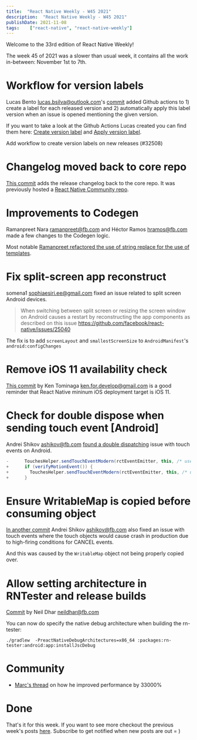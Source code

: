 ```yaml
---
title:  "React Native Weekly - W45 2021"
description:  "React Native Weekly - W45 2021"
publishDate: 2021-11-08
tags:    ["react-native", "react-native-weekly"]
---
```


Welcome to the 33rd edition of React Native Weekly!

The week 45 of 2021 was a slower than usual week, it contains all the work in-between: November 1st to 7th.

# Workflow for version labels

Lucas Bento lucas.bsilva@outlook.com's [commit](https://github.com/facebook/react-native/commit/60352a95492) added Github actions to 1) create a label for each released version and 2) automatically apply this label version when an issue is opened mentioning the given version.

If you want to take a look at the Github Actions Lucas created you can find them here: [Create version label](https://github.com/lucasbento/core-workflow-create-version-label) and [Apply version label](https://github.com/lucasbento/core-workflow-apply-version-label).

Add workflow to create version labels on new releases (#32508)


# Changelog moved back to core repo

[This commit](https://github.com/facebook/react-native/commit/38381c8a2e0) adds the release changelog back to the core repo. It was previously hosted a [React Native Community repo](https://github.com/react-native-community/releases).


# Improvements to Codegen

Ramanpreet Nara ramanpreet@fb.com and Héctor Ramos hramos@fb.com made a few changes to the Codegen logic.

Most notable [Ramanpreet refactored the use of string replace for the use of templates](https://github.com/facebook/react-native/commit/3848f48943d).

# Fix split-screen app reconstruct

somena1 sophiaesiri.ee@gmail.com fixed an issue related to split screen Android devices.

> When switching between split screen or resizing the screen window on Android causes a restart by reconstructing the app components as described on this issue https://github.com/facebook/react-native/issues/25040

The fix is to add `screenLayout` and `smallestScreenSize` to `AndroidManifest`'s `android:configChanges`


# Remove iOS 11 availability check

[This commit](https://github.com/facebook/react-native/commit/9b059b67092) by Ken Tominaga ken.for.develop@gmail.com is a good reminder that React Native mininum iOS deployment target is iOS 11.



# Check for double dispose when sending touch event [Android]

Andrei Shikov ashikov@fb.com [found a double dispatching](https://github.com/facebook/react-native/commit/deb6fbd9291) issue with touch events on Android.

```java
-      TouchesHelper.sendTouchEventModern(rctEventEmitter, this, /* useDispatchV2 */ true);
+      if (verifyMotionEvent()) {
+        TouchesHelper.sendTouchEventModern(rctEventEmitter, this, /* useDispatchV2 */ true);
+      }
```

# Ensure WritableMap is copied before consuming object

[In another commit](https://github.com/facebook/react-native/commit/5c045861b98) Andrei Shikov ashikov@fb.com also fixed an issue with touch events where the touch objects would cause crash in production due to high-firing conditions for CANCEL events.

And this was caused by the `WritableMap` object not being properly copied over.


# Allow setting architecture in RNTester and release builds

[Commit](https://github.com/facebook/react-native/commit/43c38cdc8e3) by Neil Dhar neildhar@fb.com

You can now do specify the native debug architecture when building the rn-tester:

`./gradlew  -PreactNativeDebugArchitectures=x86_64 :packages:rn-tester:android:app:installJscDebug`


# Community

- [Marc's thread](https://twitter.com/mrousavy/status/1456016402578616324) on how he improved performance by 33000%

# Done

That's it for this week. If you want to see more checkout the previous week's posts [here](/tags/react-native). Subscribe to get notified when new posts are out = )
